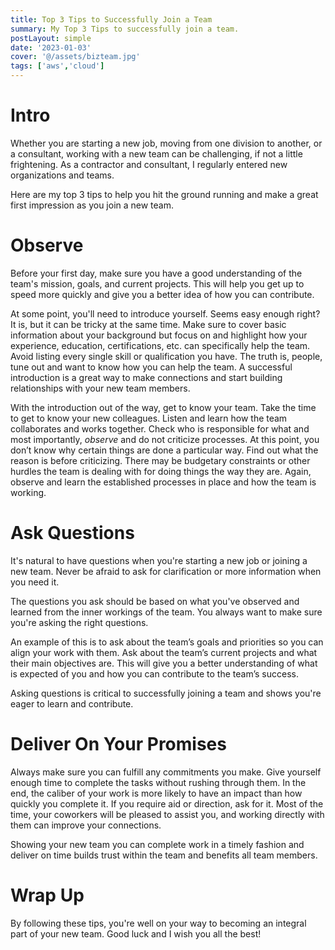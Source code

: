 ```yaml
---
title: Top 3 Tips to Successfully Join a Team
summary: My Top 3 Tips to successfully join a team.
postLayout: simple
date: '2023-01-03'
cover: '@/assets/bizteam.jpg'
tags: ['aws','cloud']
---
```

# Intro

Whether you are starting a new job, moving from one division to another, or a consultant, working with a new team can be challenging, if not a little frightening. As a contractor and consultant, I regularly entered new organizations and teams.

Here are my top 3 tips to help you hit the ground running and make a great first impression as you join a new team.

# Observe

Before your first day, make sure you have a good understanding of the team's mission, goals, and current projects. This will help you get up to speed more quickly and give you a better idea of how you can contribute.

At some point, you'll need to introduce yourself. Seems easy enough right? It is, but it can be tricky at the same time. Make sure to cover basic information about your background but focus on and highlight how your experience, education, certifications, etc. can specifically help the team. Avoid listing every single skill or qualification you have. The truth is, people, tune out and want to know how you can help the team. A successful introduction is a great way to make connections and start building relationships with your new team members.

With the introduction out of the way, get to know your team. Take the time to get to know your new colleagues. Listen and learn how the team collaborates and works together. Check who is responsible for what and most importantly, *observe* and do not criticize processes. At this point, you don’t know why certain things are done a particular way. Find out what the reason is before criticizing. There may be budgetary constraints or other hurdles the team is dealing with for doing things the way they are. Again, observe and learn the established processes in place and how the team is working.

# Ask Questions

It's natural to have questions when you're starting a new job or joining a new team. Never be afraid to ask for clarification or more information when you need it.

The questions you ask should be based on what you've observed and learned from the inner workings of the team. You always want to make sure you're asking the right questions.

An example of this is to ask about the team’s goals and priorities so you can align your work with them. Ask about the team’s current projects and what their main objectives are. This will give you a better understanding of what is expected of you and how you can contribute to the team’s success.

Asking questions is critical to successfully joining a team and shows you're eager to learn and contribute.

# Deliver On Your Promises

Always make sure you can fulfill any commitments you make. Give yourself enough time to complete the tasks without rushing through them. In the end, the caliber of your work is more likely to have an impact than how quickly you complete it. If you require aid or direction, ask for it. Most of the time, your coworkers will be pleased to assist you, and working directly with them can improve your connections.

Showing your new team you can complete work in a timely fashion and deliver on time builds trust within the team and benefits all team members.

# Wrap Up

By following these tips, you're well on your way to becoming an integral part of your new team. Good luck and I wish you all the best!